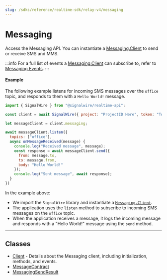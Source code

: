 ---
slug: /sdks/reference/realtime-sdk/relay-v4/messaging
---

# Messaging

Access the Messaging API. You can instantiate a [Messaging.Client](./messaging-client.mdx) to send or receive SMS and MMS.  


:::info
For a full list of events a [Messaging.Client](./messaging-client.mdx) can subscribe to, refer to [Messaging Events](./messaging-client.mdx#events).
:::

#### Example

The following example listens for incoming SMS messages over the `office` topic, and responds to them with a `Hello World!` message.

```javascript
import { SignalWire } from "@signalwire/realtime-api";

const client = await SignalWire({ project: "ProjectID Here", token: "Token Here"})

let messageClient = client.messaging;

await messageClient.listen({
  topics: ["office"],
  async onMessageReceived(message) {
    console.log("Received message", message);
    const response = await messageClient.send({
      from: message.to,
      to: message.from,
      body: "Hello World!"
    });
    console.log("Sent message", await response);
  }
})
```

In the example above:
- We import the `SignalWire` library and instantiate a [`Messaging.Client`](./messaging-client.mdx).
- The application uses the `listen` method to subscribe to incoming SMS messages on the `office` topic.
- When the application receives a message, it logs the incoming message and responds with a "Hello World!" message using the `send` method.


---

## **Classes**

- [Client](./messaging-client.mdx) - Details about the Messaging client, including initialization, methods, and events.
- [MessageContract](./messaging-messagecontract.md)
- [MessagingSendResult](./messaging-messagingsendresult.md)
